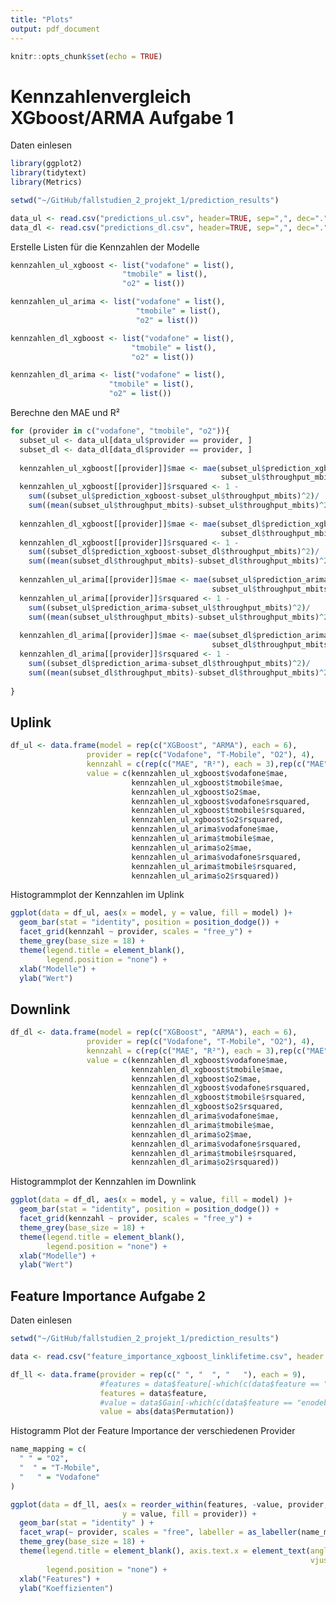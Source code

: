 ```yaml
---
title: "Plots"
output: pdf_document
---
```


```r
knitr::opts_chunk$set(echo = TRUE)
```

# Kennzahlenvergleich XGboost/ARMA Aufgabe 1

Daten einlesen

```r

library(ggplot2)
library(tidytext)
library(Metrics)

```

```r
setwd("~/GitHub/fallstudien_2_projekt_1/prediction_results")

data_ul <- read.csv("predictions_ul.csv", header=TRUE, sep=",", dec=".")
data_dl <- read.csv("predictions_dl.csv", header=TRUE, sep=",", dec=".")

```

Erstelle Listen für die Kennzahlen der Modelle

```r
kennzahlen_ul_xgboost <- list("vodafone" = list(), 
                         "tmobile" = list(), 
                         "o2" = list())

kennzahlen_ul_arima <- list("vodafone" = list(), 
                            "tmobile" = list(), 
                            "o2" = list())

kennzahlen_dl_xgboost <- list("vodafone" = list(), 
                           "tmobile" = list(), 
                           "o2" = list())

kennzahlen_dl_arima <- list("vodafone" = list(), 
                      "tmobile" = list(), 
                      "o2" = list())

```

Berechne den MAE und R²
```r

for (provider in c("vodafone", "tmobile", "o2")){
  subset_ul <- data_ul[data_ul$provider == provider, ]
  subset_dl <- data_dl[data_dl$provider == provider, ]
  
  kennzahlen_ul_xgboost[[provider]]$mae <- mae(subset_ul$prediction_xgboost, 
                                               subset_ul$throughput_mbits)
  kennzahlen_ul_xgboost[[provider]]$rsquared <- 1 -
    sum((subset_ul$prediction_xgboost-subset_ul$throughput_mbits)^2)/
    sum((mean(subset_ul$throughput_mbits)-subset_ul$throughput_mbits)^2)
    
  kennzahlen_dl_xgboost[[provider]]$mae <- mae(subset_dl$prediction_xgboost, 
                                               subset_dl$throughput_mbits)
  kennzahlen_dl_xgboost[[provider]]$rsquared <- 1 -
    sum((subset_dl$prediction_xgboost-subset_dl$throughput_mbits)^2)/
    sum((mean(subset_dl$throughput_mbits)-subset_dl$throughput_mbits)^2)
    
  kennzahlen_ul_arima[[provider]]$mae <- mae(subset_ul$prediction_arima, 
                                             subset_ul$throughput_mbits)
  kennzahlen_ul_arima[[provider]]$rsquared <- 1 -
    sum((subset_ul$prediction_arima-subset_ul$throughput_mbits)^2)/
    sum((mean(subset_ul$throughput_mbits)-subset_ul$throughput_mbits)^2)
    
  kennzahlen_dl_arima[[provider]]$mae <- mae(subset_dl$prediction_arima, 
                                             subset_dl$throughput_mbits)
  kennzahlen_dl_arima[[provider]]$rsquared <- 1 -
    sum((subset_dl$prediction_arima-subset_dl$throughput_mbits)^2)/
    sum((mean(subset_dl$throughput_mbits)-subset_dl$throughput_mbits)^2)
    
}

```

## Uplink

```r
df_ul <- data.frame(model = rep(c("XGBoost", "ARMA"), each = 6),
                 provider = rep(c("Vodafone", "T-Mobile", "O2"), 4),
                 kennzahl = c(rep(c("MAE", "R²"), each = 3),rep(c("MAE", "R²"), each = 3)),
                 value = c(kennzahlen_ul_xgboost$vodafone$mae,
                           kennzahlen_ul_xgboost$tmobile$mae,
                           kennzahlen_ul_xgboost$o2$mae,
                           kennzahlen_ul_xgboost$vodafone$rsquared,
                           kennzahlen_ul_xgboost$tmobile$rsquared,
                           kennzahlen_ul_xgboost$o2$rsquared,
                           kennzahlen_ul_arima$vodafone$mae,
                           kennzahlen_ul_arima$tmobile$mae,
                           kennzahlen_ul_arima$o2$mae,
                           kennzahlen_ul_arima$vodafone$rsquared,
                           kennzahlen_ul_arima$tmobile$rsquared,
                           kennzahlen_ul_arima$o2$rsquared))

```


Histogrammplot der Kennzahlen im Uplink

```r

ggplot(data = df_ul, aes(x = model, y = value, fill = model) )+
  geom_bar(stat = "identity", position = position_dodge()) + 
  facet_grid(kennzahl ~ provider, scales = "free_y") +
  theme_grey(base_size = 18) +
  theme(legend.title = element_blank(), 
        legend.position = "none") +
  xlab("Modelle") + 
  ylab("Wert")

```

## Downlink

```r

df_dl <- data.frame(model = rep(c("XGBoost", "ARMA"), each = 6),
                 provider = rep(c("Vodafone", "T-Mobile", "O2"), 4),
                 kennzahl = c(rep(c("MAE", "R²"), each = 3),rep(c("MAE", "R²"), each = 3)),
                 value = c(kennzahlen_dl_xgboost$vodafone$mae,
                           kennzahlen_dl_xgboost$tmobile$mae,
                           kennzahlen_dl_xgboost$o2$mae,
                           kennzahlen_dl_xgboost$vodafone$rsquared,
                           kennzahlen_dl_xgboost$tmobile$rsquared,
                           kennzahlen_dl_xgboost$o2$rsquared,
                           kennzahlen_dl_arima$vodafone$mae,
                           kennzahlen_dl_arima$tmobile$mae,
                           kennzahlen_dl_arima$o2$mae,
                           kennzahlen_dl_arima$vodafone$rsquared,
                           kennzahlen_dl_arima$tmobile$rsquared,
                           kennzahlen_dl_arima$o2$rsquared))

```


Histogrammplot der Kennzahlen im Downlink
```r

ggplot(data = df_dl, aes(x = model, y = value, fill = model) )+
  geom_bar(stat = "identity", position = position_dodge()) + 
  facet_grid(kennzahl ~ provider, scales = "free_y") +
  theme_grey(base_size = 18) +
  theme(legend.title = element_blank(), 
        legend.position = "none") +
  xlab("Modelle") + 
  ylab("Wert")

```


## Feature Importance Aufgabe 2

Daten einlesen

```r

setwd("~/GitHub/fallstudien_2_projekt_1/prediction_results")

data <- read.csv("feature_importance_xgboost_linklifetime.csv", header = TRUE)

```

```r

df_ll <- data.frame(provider = rep(c(" ", "  ", "   "), each = 9),
                    #features = data$feature[-which(c(data$feature == "enodeb"))],
                    features = data$feature,
                    #value = data$Gain[-which(c(data$feature == "enodeb"))])
                    value = abs(data$Permutation))
```

Histogramm Plot der Feature Importance der verschiedenen Provider

```r

name_mapping = c(
  " " = "O2", 
  "  " = "T-Mobile", 
  "   " = "Vodafone"
)

ggplot(data = df_ll, aes(x = reorder_within(features, -value, provider, sep = " "), 
                         y = value, fill = provider)) +
  geom_bar(stat = "identity" ) + 
  facet_wrap(~ provider, scales = "free", labeller = as_labeller(name_mapping)) +
  theme_grey(base_size = 18) +
  theme(legend.title = element_blank(), axis.text.x = element_text(angle = -45, hjust = 0, 
                                                                   vjust = 0.5),
        legend.position = "none") +
  xlab("Features") + 
  ylab("Koeffizienten")

```



